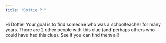 ```yaml
---
title: "Dottie P."
---
```


Hi Dottie! Your goal is to find someone who was a schoolteacher for many years. There are 2 other people with this clue (and perhaps others who could have had this clue). See if you can find them all!
